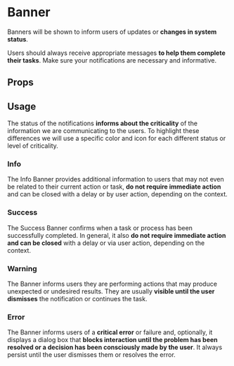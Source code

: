 

<Meta title="UX Patterns/Components/Banner" />

<!--
+ <a href="#props">Props</a>
+ <a href="#usage">Usage</a>
+ <a href="#info">Info</a>
+ <a href="#success">Success</a>
+ <a href="#warning">Warning</a>
+ <a href="#error">Error</a>
-->

# Banner

Banners will be shown to inform users of updates or **changes in system status**.

Users should always receive appropriate messages **to help them complete their tasks**. Make sure your notifications are necessary and informative.

## Props

<ArgsTable of={Banner} />

## Usage

The status of the notifications **informs about the criticality** of the information we are communicating to the users. To highlight these differences we will use a specific color and icon for each different status or level of criticality.

### Info
The Info Banner provides additional information to users that may not even be related to their current action or task, **do not require immediate action** and can be closed with a delay or by user action, depending on the context.

<Banner
  description="This is the Banner message, it turns into title if there is description"
  message="Notification title"
  showIcon
  type="info"
  closable
/>

### Success
The Success Banner confirms when a task or process has been successfully completed. In general, it also **do not require immediate action and can be closed** with a delay or via user action, depending on the context.

<Banner
  description="This is the Banner message, it turns into title if there is description"
  message="Notification title"
  showIcon
  type="success"
  closable
/>


### Warning
The Banner informs users they are performing actions that may produce unexpected or undesired results.  They are usually **visible until the user dismisses** the notification or continues the task.

<Banner
  description="This is the Banner message, it turns into title if there is description"
  message="Notification title"
  showIcon
  type="warning"
  closable
/>

### Error
The Banner informs users of a **critical error** or failure and, optionally, it displays a dialog box that **blocks interaction until the problem has been resolved or a decision has been consciously made by the user**. It always persist until the user dismisses them or resolves the error.

<Banner
  description="This is the Banner message, it turns into title if there is description"
  message="Notification title"
  showIcon
  type="error"
  closable
/>


